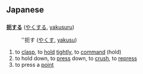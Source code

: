 ==Japanese==
==={{t3verb}}===
'''[[扼]]する''' ([[やくする]], [[yakusuru]])
: ''扼す ([[やくす]], [[yakusu]])

# to [[clasp]], to [[hold]] [[tightly]], to [[command]] (hold)
# to hold down, to [[press]] down, to [[crush]], to [[repress]]
# to press a [[point]]